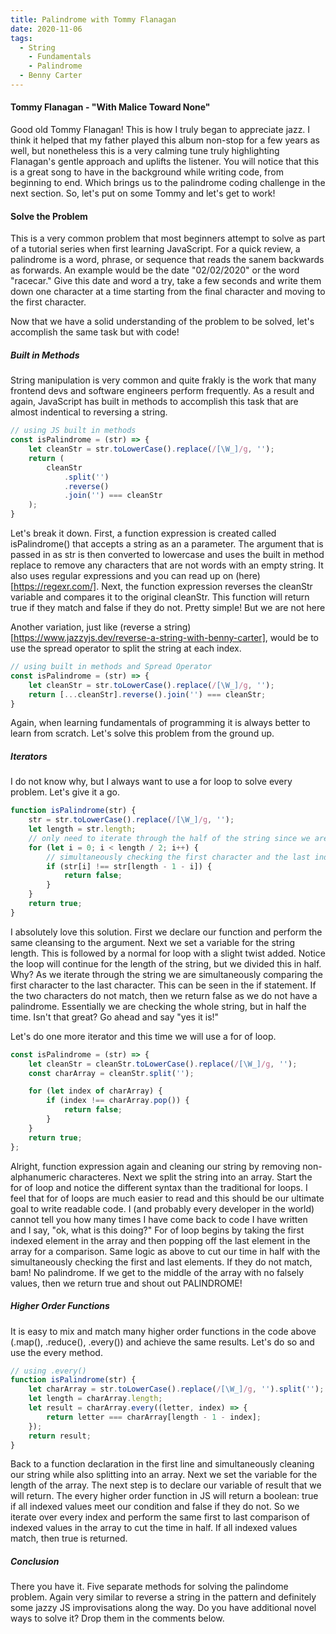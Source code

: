 ```yaml
---
title: Palindrome with Tommy Flanagan
date: 2020-11-06
tags:
  - String
	- Fundamentals
	- Palindrome
  - Benny Carter
---
```



#### Tommy Flanagan - "With Malice Toward None"

Good old Tommy Flanagan! This is how I truly began to appreciate jazz. I think it helped that my father played this album non-stop for a few years as well, but nonetheless this is a very calming tune truly highlighting Flanagan's gentle approach and uplifts the listener. You will notice that this is a great song to have in the background while writing code, from beginning to end. Which brings us to the palindrome coding challenge in the next section. So, let's put on some Tommy and let's get to work!

<SpotifyPlayer
  uri="spotify:track:2acN0TYjDe0njY24d6ddyX"
  size="compact"
  theme="black"
  view="list"
/>

#### Solve the Problem

This is a very common problem that most beginners attempt to solve as part of a tutorial series when first learning JavaScript. For a quick review, a palindrome is a word, phrase, or sequence that reads the sanem backwards as forwards. An example would be the date "02/02/2020" or the word "racecar."  Give this date and word a try, take a few seconds and write them down one character at a time starting from the final character and moving to the first character. 

Now that we have a solid understanding of the problem to be solved, let's accomplish the same task but with code!

##### Built in Methods

String manipulation is very common and quite frakly is the work that many frontend devs and software engineers perform frequently. As a result and again, JavaScript has built in methods to accomplish this task that are almost indentical to reversing a string. 

```js
// using JS built in methods
const isPalindrome = (str) => {
	let cleanStr = str.toLowerCase().replace(/[\W_]/g, '');
	return (
		cleanStr
			.split('')
			.reverse()
			.join('') === cleanStr
	);
}
```
Let's break it down. First, a function expression is created called isPalindrome() that accepts a string as an a parameter. The argument that is passed in as str is then converted to lowercase and uses the built in method replace to remove any characters that are not words with an empty string. It also uses regular expressions and you can read up on (here) [https://regexr.com/]. Next, the function expression reverses the cleanStr variable and compares it to the original cleanStr. This function will return true if they match and false if they do not. Pretty simple!  But  we are not here 

Another variation, just like (reverse a string)[https://www.jazzyjs.dev/reverse-a-string-with-benny-carter], would be to use the spread operator to split the string at each index.

```js
// using built in methods and Spread Operator
const isPalindrome = (str) => {
	let cleanStr = str.toLowerCase().replace(/[\W_]/g, '');
	return [...cleanStr].reverse().join('') === cleanStr;
}
```

Again, when learning fundamentals of programming it is always better to learn from scratch.  Let's solve this problem from the ground up. 

##### Iterators

I do not know why, but I always want to use a for loop to solve every problem. Let's give it a go.

```js 
function isPalindrome(str) {
	str = str.toLowerCase().replace(/[\W_]/g, '');
	let length = str.length;
	// only need to iterate through the half of the string since we are comparing the beginning character to the end character with each iteration
	for (let i = 0; i < length / 2; i++) {
		// simultaneously checking the first character and the last index, as long as they match the loop continues
		if (str[i] !== str[length - 1 - i]) {
			return false;
		}
	}
	return true;
}
```

I absolutely love this solution. First we declare our function and perform the same cleansing to the argument. Next we set a variable for the string length. This is followed by a normal for loop with a slight twist added. Notice the loop will continue for the length of the string, but we divided this in half. Why? As we iterate through the string we are simultaneously comparing the first character to the last character. This can be seen in the if statement.  If the two characters do not match, then we return false as we do not have a palindrome. Essentially we are checking the whole string, but in half the time. Isn't that great? Go ahead and say "yes it is!"

Let's do one more iterator and this time we will use a for of loop. 

```js
const isPalindrome = (str) => {
	let cleanStr = cleanStr.toLowerCase().replace(/[\W_]/g, '');
	const charArray = cleanStr.split('');

	for (let index of charArray) {
		if (index !== charArray.pop()) {
			return false;
		}
	}
	return true;
};
```

Alright, function expression again and cleaning our string by removing non-alphanumeric characteres. Next we split the string into an array.  Start the for of loop and notice the different syntax than the traditional for loops. I feel that for of loops are much easier to read and this should be our ultimate goal to write readable code. I (and probably every developer in the world) cannot tell you how many times I have come back to code I have written and I say, "ok, what is this doing?" For of loop begins by taking the first indexed element in the array and then popping off the last element in the array for a comparison. Same logic as above to cut our time in half with the simultaneously checking the first and last elements.  If they do not match, bam!  No palindrome. If we get to the middle of the array with no falsely values, then we return true and shout out PALINDROME!

##### Higher Order Functions

It is easy to mix and match many higher order functions in the code above (.map(), .reduce(), .every()) and achieve the same results.  Let's do so and use the every method. 

```js
// using .every()
function isPalindrome(str) {
	let charArray = str.toLowerCase().replace(/[\W_]/g, '').split('');
	let length = charArray.length;
	let result = charArray.every((letter, index) => {
		return letter === charArray[length - 1 - index];
	});
	return result;
}
```

Back to a function declaration in the first line and simultaneously cleaning our string while also splitting into an array. Next we set the variable for the length of the array.  The next step is to declare our variable of result that we will return.  The every higher order function in JS will return a boolean: true if all indexed values meet our condition and false if they do not. So we iterate over every index and perform the same first to last comparison of indexed values in the array to cut the time in half. If all indexed values match, then true is returned. 

##### Conclusion

There you have it. Five separate methods for solving the palindome problem. Again very similar to reverse a string in the pattern and definitely some jazzy JS improvisations along the way.  Do you have additional novel ways to solve it?  Drop them in the comments below.